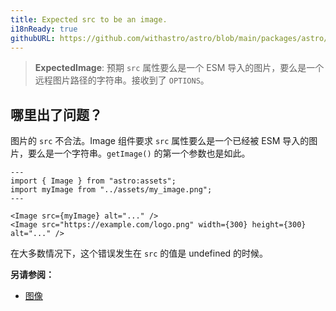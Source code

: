 ```yaml
---
title: Expected src to be an image.
i18nReady: true
githubURL: https://github.com/withastro/astro/blob/main/packages/astro/src/core/errors/errors-data.ts
---
```


> **ExpectedImage**: 预期 `src` 属性要么是一个 ESM 导入的图片，要么是一个远程图片路径的字符串。接收到了 `OPTIONS`。

## 哪里出了问题？

图片的 `src` 不合法。Image 组件要求 `src` 属性要么是一个已经被 ESM 导入的图片，要么是一个字符串。`getImage()` 的第一个参数也是如此。

```astro
---
import { Image } from "astro:assets";
import myImage from "../assets/my_image.png";
---

<Image src={myImage} alt="..." />
<Image src="https://example.com/logo.png" width={300} height={300} alt="..." />
```

在大多数情况下，这个错误发生在 `src` 的值是 undefined 的时候。

**另请参阅：**

- [图像](/zh-cn/guides/images/)
